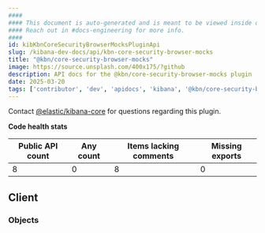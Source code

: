 ```yaml
---
####
#### This document is auto-generated and is meant to be viewed inside our experimental, new docs system.
#### Reach out in #docs-engineering for more info.
####
id: kibKbnCoreSecurityBrowserMocksPluginApi
slug: /kibana-dev-docs/api/kbn-core-security-browser-mocks
title: "@kbn/core-security-browser-mocks"
image: https://source.unsplash.com/400x175/?github
description: API docs for the @kbn/core-security-browser-mocks plugin
date: 2025-03-20
tags: ['contributor', 'dev', 'apidocs', 'kibana', '@kbn/core-security-browser-mocks']
---
```




Contact [@elastic/kibana-core](https://github.com/orgs/elastic/teams/kibana-core) for questions regarding this plugin.

**Code health stats**

| Public API count  | Any count | Items lacking comments | Missing exports |
|-------------------|-----------|------------------------|-----------------|
| 8 | 0 | 8 | 0 |

## Client

### Objects
<DocDefinitionList data={kbnCoreSecurityBrowserMocksObj.client.objects}/>

